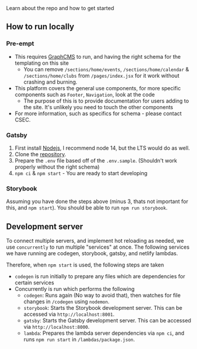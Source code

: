 
<Meta title='Documentation/1. Introduction' />

<Title>Introduction</Title>
<Description>Learn about the repo and how to get started</Description>

<div style={{ margin: `2rem 0` }} />

## How to run locally

### Pre-empt

- This requires [GraphCMS](https://graphcms.com/) to run, and having the right schema for the templating on this site
  - You can remove `/sections/home/events`, `/sections/home/calendar` & `/sections/home/clubs`
    from `/pages/index.jsx` for it work without crashing and burning.
- This platform covers the general use components, for more specific components such as `Footer`, `Navigation`, look at the code
  - The purpose of this is to provide documentation for users adding to the site. It's unlikely you need to touch the other components
- For more information, such as specifics for schema - please contact CSEC.

<div style={{ margin: `2rem 0` }} />

### Gatsby

1.  First install [Nodejs](https://nodejs.org/en), I recommend node 14, but the LTS would do as well.
2.  Clone the <a href={repository.url} target="_blank">repository</a>.
3.  Prepare the `.env` file based off of the `.env.sample`. (Shouldn't work properly without the right schema)
4.  `npm ci` & `npm start` - You are ready to start developing

<div style={{ margin: `2rem 0` }} />

### Storybook

Assuming you have done the steps above (minus 3, thats not important for this,
and `npm start`). You should be able to run `npm run storybook`.

<div style={{ margin: `3rem 0` }} />

## Development server

To connect multiple servers, and implement hot reloading as needed, we use `concurrently` to run multiple "services" at once.
The following services we have running are codegen, storybook, gatsby, and netlify lambdas.

Therefore, when `npm start` is used, the following steps are taken
 - `codegen` is run initially to prepare any files which are dependencies for certain services
 - Concurrently is run which performs the following
    - `codegen`: Runs again (No way to avoid that), then watches for file changes in `/codegen` using `nodemon`.
    - `storybook`: Starts the Storybook development server. This can be accessed via `http://localhost:8001`.
    - `gatsby`: Starts the Gatsby development server. This can be accessed via `http://localhost:8000`.
    - `lambda`: Prepares the lambda server dependencies via `npm ci`, and runs `npm run start` in `/lambdas/package.json`.

